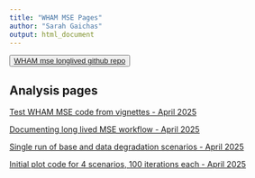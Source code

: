 ```yaml
---
title: "WHAM MSE Pages"
author: "Sarah Gaichas"
output: html_document
---
```


<button>
    <a href="https://github.com/NOAA-EDAB/WHAMmse_longlived"> WHAM mse longlived github repo </a>
</button>


<!-- ADD LINKS BELOW, note, using the RMD link syntax will open the presentation in the same tab, which is annoying. Use the html with the "_blank" to fix that behavior -->

## Analysis pages
 

<a href="https://noaa-edab.github.io/WHAMmse_longlived/GettingStarted.html" target="_blank"> Test WHAM MSE code from vignettes - April 2025 </a> 

<a href="https://noaa-edab.github.io/WHAMmse_longlived/MSEsetup.html" target="_blank"> Documenting long lived MSE workflow - April 2025 </a>

<a href="https://noaa-edab.github.io/WHAMmse_longlived/Scenarios.html" target="_blank"> Single run of base and data degradation scenarios - April 2025 </a>

<a href="https://noaa-edab.github.io/WHAMmse_longlived/PlotScenarios.html" target="_blank"> Initial plot code for 4 scenarios, 100 iterations each - April 2025 </a>
